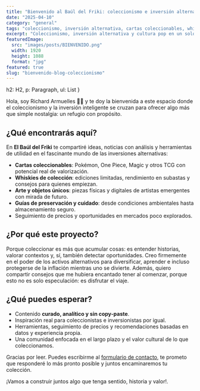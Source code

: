 ```yaml
---
title: "Bienvenido al Baúl del Friki: coleccionismo e inversión alternativa"
date: "2025-04-10"
category: "general"
tags: "coleccionismo, inversión alternativa, cartas coleccionables, whisky de colección, arte emergente, activos alternativos, el baúl del friki"
excerpt: "Coleccionismo, inversión alternativa y cultura pop en un solo blog. Cartas, whisky, arte y consejos reales para empezar con estrategia."
featuredImage:
  src: "images/posts/BIENVENIDO.png"
  width: 1920
  height: 1088
  format: "jpg"
featured: true
slug: "bienvenido-blog-coleccionismo"
---
```



  h2: H2,
  p: Paragraph,
  ul: List
}

Hola, soy Richard Armuelles 👋🏼 y te doy la bienvenida a este espacio donde el coleccionismo y la inversión inteligente se cruzan para ofrecer algo más que simple nostalgia: un refugio con propósito.

## ¿Qué encontrarás aquí?

En **El Baúl del Friki** te compartiré ideas, noticias con análisis y herramientas de utilidad en el fascinante mundo de las inversiones alternativas:
-   **Cartas coleccionables**: Pokémon, One Piece, Magic y otros TCG con potencial real de valorización.
-   **Whiskies de colección**: ediciones limitadas, rendimiento en subastas y consejos para quienes empiezan.
-   **Arte y objetos únicos**: piezas físicas y digitales de artistas emergentes con mirada de futuro.
-   **Guías de preservación y cuidado**: desde condiciones ambientales hasta almacenamiento seguro.
-   Seguimiento de precios y oportunidades en mercados poco explorados.

## ¿Por qué este proyecto?

Porque coleccionar es más que acumular cosas: es entender historias, valorar contextos y, sí, también detectar oportunidades.
Creo firmemente en el poder de los activos alternativos para diversificar, aprender e incluso protegerse de la inflación mientras uno se divierte.
Además, quiero compartir consejos que me hubiera encantado tener al comenzar, porque esto no es solo especulación: es disfrutar el viaje.

## ¿Qué puedes esperar?

-   Contenido **curado, analítico y sin copy-paste**.
-   Inspiración real para coleccionistas e inversionistas por igual.
-   Herramientas, seguimiento de precios y recomendaciones basadas en datos y experiencia propia.
-   Una comunidad enfocada en el largo plazo y el valor cultural de lo que coleccionamos.

Gracias por leer. Puedes escribirme al [formulario de contacto](/contacto), te prometo que responderé lo más pronto posible y juntos encaminaremos tu colección.

¡Vamos a construir juntos algo que tenga sentido, historia y valor!.

<CTA category={frontmatter.category} />
